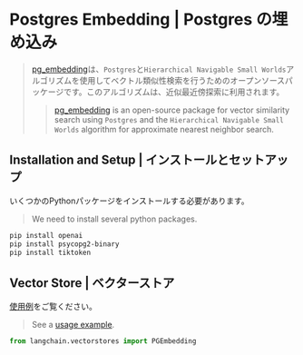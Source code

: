 # Postgres Embedding | Postgres の埋め込み

> [pg\_embedding](https://github.com/neondatabase/pg_embedding)は、`Postgres`と`Hierarchical Navigable Small Worlds`アルゴリズムを使用してベクトル類似性検索を行うためのオープンソースパッケージです。このアルゴリズムは、近似最近傍探索に利用されます。
>
> > [pg\_embedding](https://github.com/neondatabase/pg_embedding) is an open-source package for
> > vector similarity search using `Postgres` and the `Hierarchical Navigable Small Worlds`
> > algorithm for approximate nearest neighbor search.

## Installation and Setup | インストールとセットアップ

いくつかのPythonパッケージをインストールする必要があります。

> We need to install several python packages.

```bash
pip install openai
pip install psycopg2-binary
pip install tiktoken
```

## Vector Store | ベクターストア

[使用例](/docs/integrations/vectorstores/pgembedding)をご覧ください。

> See a [usage example](/docs/integrations/vectorstores/pgembedding).

```python
from langchain.vectorstores import PGEmbedding
```
